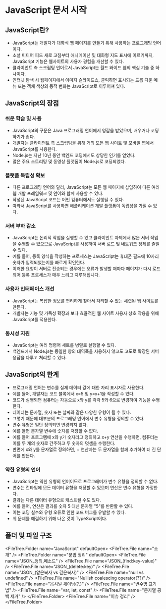 
# JavaScript 문서 시작

## JavaScript란?

- JavaScript는 개발자가 대화식 웹 페이지를 만들기 위해 사용하는 프로그래밍 언어이다.
- 소셜 미디어 피드 새로 고침부터 애니메이션 및 대화형 지도 표시에 이르기까지, JavaScript 기능은 웹사이트의 사용자 경험을 개선할 수 있다.
- 클라이언트 측 스크립팅 언어로서 JavaScript는 월드 와이드 웹의 핵심 기술 중 하나이다.
- 인터넷 탐색 시 웹페이지에서 이미지 슬라이드쇼, 클릭하면 표시되는 드롭 다운 메뉴 또는 객체 색상의 동적 변화는 JavaScript로 이루어져 있다.

## JavaScript의 장점

### 쉬운 학습 및 사용

- JavaScript의 구문은 Java 프로그래밍 언어에서 영감을 받았으며, 배우거나 코딩하기가 쉽다.
- 개발자는 클라이언트 측 스크립팅을 위해 거의 모든 웹 사이트 및 모바일 앱에서 JavaScript를 사용한다.
- Node.js는 지난 10년 동안 백엔드 코딩에서도 상당한 인기를 얻었다.
- 많은 주요 스트리밍 및 동영상 플랫폼이 Node.js로 코딩되었다.

### 플랫폼 독립성 확보

- 다른 프로그래밍 언어와 달리, JavaScript는 모든 웹 페이지에 삽입하여 다른 여러 웹 개발 프레임워크 및 언어와 함께 사용할 수 있다.
- 작성된 JavaScript 코드는 어떤 컴퓨터에서도 실행될 수 있다.
- 따라서 JavaScript를 사용하면 애플리케이션 개발 플랫폼이 독립성을 가질 수 있다.

### 서버 부하 감소

- JavaScript는 논리적 작업을 실행할 수 있고 클라이언트 자체에서 많은 서버 작업을 수행할 수 있으므로 JavaScript를 사용하여 서버 로드 및 네트워크 정체를 줄일 수 있다.
- 예를 들어, 등록 양식을 작성하는 프로세스는 JavaScript는 휴대폰 필드에 10자리 숫자가 입력되었는지를 빠르게 확인한다.
- 이러한 요청이 서버로 전송되는 경우에는 오류가 발생할 때마다 페이지가 다시 로드되어 등록 프로세스가 매우 느리고 지루해집니다.

### 사용자 인터페이스 개선

- JavaScript는 복잡한 정보를 편리하게 찾아서 처리할 수 있는 세련된 웹 사이트를 만든다.
- 개발자는 기능 및 가독성 확장과 보다 효율적인 웹 사이트 사용자 상호 작용을 위해 JavaScript를 적용한다.

### 동시성 지원

- JavaScript는 여러 명령어 세트를 병렬로 실행할 수 있다.
- 백엔드에서 Node.js는 동일한 양의 대역폭을 사용하지 않고도 고도로 확장된 서버 응답을 다루고 처리할 수 있다.

## JavaScript의 한계

- 프로그래밍 언어는 변수를 실제 데이터 값에 대한 자리 표시자로 사용한다.
- 예를 들어, 개발자는 코드 블록에서 x=5 및 y=x+1을 작성할 수 있다.
- 코드가 실행되면 컴퓨터는 자동으로 x와 y를 각각 5와 6으로 변경하여 기능을 수행한다.
- 데이터는 문자열, 숫자 또는 날짜와 같은 다양한 유형이 될 수 있다.
- 그렇기 때문에 대부분의 프로그래밍 언어에서 변수 유형을 정의할 수 있다.
- 변수 유형은 일단 정의되면 변경되지 않다.
- 예를 들면 문자열 변수에 숫자를 저장할 수 없다.
- 예를 들어 프로그램에 x와 y가 숫자라고 정의하고 x+y 연산을 수행하면, 컴퓨터는 이를 두 개의 숫자로 간주하고 두 숫자의 덧셈을 수행한다.
- 반면에 x와 y를 문자열로 정의하면, + 연산자는 두 문자열을 함께 추가하여 더 긴 단어를 만든다.

### 약한 유형의 언어

- JavaScript는 약한 유형의 언어이므로 프로그래머가 변수 유형을 정의할 수 없다.
- 변수는 런타임에 모든 데이터 유형을 저장할 수 있으며 연산은 변수 유형을 가정한다.
- 결과는 다른 데이터 유형으로 캐스트될 수도 있다.
- 예를 들어, 연산은 결과를 숫자 5 대신 문자열 "5"를 반환할 수 있다.
- 이는 코딩 실수와 유형 오류로 인한 코드 버그를 유발할 수 있다.
- 위 문제를 해결하기 위해 나온 것이 TypeScript이다.

## 폴더 및 파일 구조

<FileTree.Folder name="JavaScript" defaultOpen>
  <FileTree.File name="소개" />
  <FileTree.Folder name="문법 정리" defaultOpen>
    <FileTree.File name="JSON_정의,메소드" />
    <FileTree.File name="JSON_(find:key-value)" />
    <FileTree.File name="JSON_(delete:key)" />
    <FileTree.File name="JSON_(얕은복사 vs 깊은복사)" />
    <FileTree.File name="null vs undefined" />
    <FileTree.File name="Nullish coalescing operator(??)" />
    <FileTree.File name="옵셔널 체이닝(?.)" />
    <FileTree.File name="변수명 표기법" />
    <FileTree.File name="var, let, const" />
    <FileTree.File name="문자열 공백 제거" />
  </FileTree.Folder>
  <FileTree.File name="이슈 정리" />
</FileTree.Folder>
